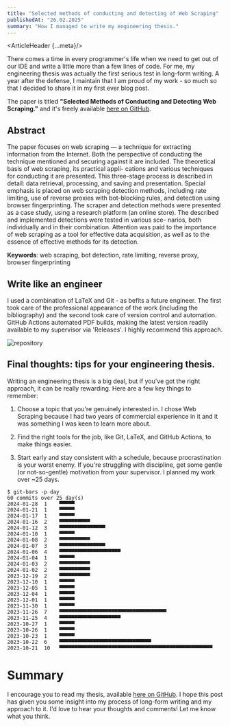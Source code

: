 ```yaml
---
title: "Selected methods of conducting and detecting of Web Scraping"
publishedAt: "26.02.2025"
summary: "How I managed to write my engineering thesis."
---
```


<ArticleHeader {...meta}/>

There comes a time in every programmer's life when we need to get out of our IDE and write a little more than a few lines of code.
For me, my engineering thesis was actually the first serious test in long-form writing.
A year after the defense, I maintain that I am proud of my work - so much so that I decided to share it in my first ever blog post.

The paper is titled **"Selected Methods of Conducting and Detecting Web Scraping."** and it's freely available [here on GitHub](https://github.com/tulski-thesis/thesis).

## Abstract

The paper focuses on web scraping — a technique for extracting information
from the Internet. Both the perspective of conducting the technique mentioned and
securing against it are included. The theoretical basis of web scraping, its practical appli-
cations and various techniques for conducting it are presented. This three-stage process
is described in detail: data retrieval, processing, and saving and presentation. Special
emphasis is placed on web scraping detection methods, including rate limiting, use of
reverse proxies with bot-blocking rules, and detection using browser fingerprinting. The
scraper and detection methods were presented as a case study, using a research platform
(an online store). The described and implemented detections were tested in various sce-
narios, both individually and in their combination. Attention was paid to the importance
of web scraping as a tool for effective data acquisition, as well as to the essence of effective
methods for its detection.

**Keywords**: web scraping, bot detection, rate limiting, reverse proxy, browser fingerprinting


## Write like an engineer

I used a combination of LaTeX and Git - as befits a future engineer.
The first took care of the professional appearance of the work (including the bibliography) and the second took care of version control and automation.
GitHub Actions automated PDF builds, making the latest version readily available to my supervisor via 'Releases'.
I highly recommend this approach.

![repository](/images/web-scraping-detection/tulski-thesis-repo.png)

## Final thoughts: tips for your engineering thesis.

Writing an engineering thesis is a big deal, but if you've got the right approach, it can be really rewarding.
Here are a few key things to remember:

1. Choose a topic that you're genuinely interested in. I chose Web Scraping because I had two years of commercial experience in it and it was something I was keen to learn more about.

2. Find the right tools for the job, like Git, LaTeX, and GitHub Actions, to make things easier.

3. Start early and stay consistent with a schedule, because procrastination is your worst enemy. If you're struggling with discipline, get some gentle (or not-so-gentle) motivation from your supervisor. I planned my work over ~25 days.

```plaintext
$ git-bars -p day
60 commits over 25 day(s)
2024-01-28  1    ▀▀▀▀▀
2024-01-21  1    ▀▀▀▀▀
2024-01-17  1    ▀▀▀▀▀
2024-01-16  2    ▀▀▀▀▀▀▀▀▀▀
2024-01-12  3    ▀▀▀▀▀▀▀▀▀▀▀▀▀▀▀
2024-01-10  1    ▀▀▀▀▀
2024-01-08  2    ▀▀▀▀▀▀▀▀▀▀
2024-01-07  3    ▀▀▀▀▀▀▀▀▀▀▀▀▀▀▀
2024-01-06  4    ▀▀▀▀▀▀▀▀▀▀▀▀▀▀▀▀▀▀▀▀
2024-01-04  1    ▀▀▀▀▀
2024-01-03  2    ▀▀▀▀▀▀▀▀▀▀
2024-01-02  2    ▀▀▀▀▀▀▀▀▀▀
2023-12-19  2    ▀▀▀▀▀▀▀▀▀▀
2023-12-10  1    ▀▀▀▀▀
2023-12-05  1    ▀▀▀▀▀
2023-12-04  1    ▀▀▀▀▀
2023-12-01  1    ▀▀▀▀▀
2023-11-30  1    ▀▀▀▀▀
2023-11-26  7    ▀▀▀▀▀▀▀▀▀▀▀▀▀▀▀▀▀▀▀▀▀▀▀▀▀▀▀▀▀▀▀▀▀▀▀
2023-11-25  4    ▀▀▀▀▀▀▀▀▀▀▀▀▀▀▀▀▀▀▀▀
2023-10-27  1    ▀▀▀▀▀
2023-10-26  1    ▀▀▀▀▀
2023-10-23  1    ▀▀▀▀▀
2023-10-22  6    ▀▀▀▀▀▀▀▀▀▀▀▀▀▀▀▀▀▀▀▀▀▀▀▀▀▀▀▀▀▀
2023-10-21  10   ▀▀▀▀▀▀▀▀▀▀▀▀▀▀▀▀▀▀▀▀▀▀▀▀▀▀▀▀▀▀▀▀▀▀▀▀▀▀▀▀▀▀▀▀▀▀▀▀▀▀
```

# Summary

I encourage you to read my thesis, available [here on GitHub](https://github.com/tulski-thesis/thesis).
I hope this post has given you some insight into my process of long-form writing and my approach to it.
I'd love to hear your thoughts and comments! Let me know what you think.